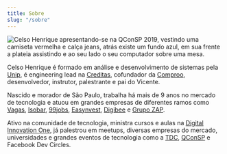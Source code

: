 ```yaml
---
title: Sobre
slug: "/sobre"
---
```


![Celso Henrique apresentando-se na QConSP 2019, vestindo uma camiseta vermelha e calça jeans, atrás existe um fundo azul, em sua frente a plateia assistindo e ao seu lado o seu computador sobre uma mesa.](./qcon.jpg)

Celso Henrique é formado em análise e desenvolvimento de sistemas pela [Unip](https://unip.br), é engineering lead na [Creditas](https://www.creditas.com), cofundador da [Comproo](https://comproo.com.br), desenvolvedor, instrutor, palestrante e pai do Vicente.

Nascido e morador de São Paulo, trabalha há mais de 9 anos no mercado de tecnologia e atuou em grandes empresas de diferentes ramos como [Vagas](https://vagas.com.br), [Isobar](https://isobar.com), [99jobs](https://99jobs.com), [Easynvest](https://easynvest.com.br), [Digibee](https://digibee.com) e [Grupo ZAP](https://grupozap.com).

Ativo na comunidade de tecnologia, ministra cursos e aulas na [Digital Innovation One](https://digitalinnovation.one), já palestrou em meetups, diversas empresas do mercado, universidades e grandes eventos de tecnologia como a [TDC](https://thedevconf.com/palestrante/celso-henrique-da-silva), [QConSP](https://qconsp.com/speakers/celso-henrique) e Facebook Dev Circles.
